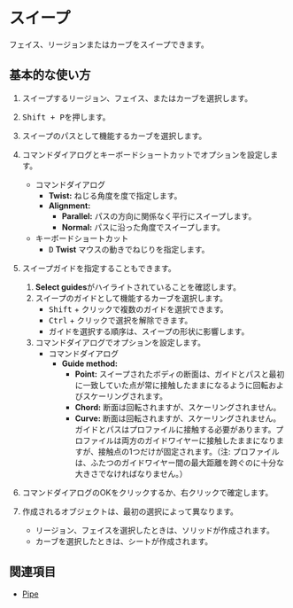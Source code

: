 
# スイープ

<Reference shortcut="Shift + P" command="Sweep" button="コマンドバー右" />

フェイス、リージョンまたはカーブをスイープできます。

## 基本的な使い方

1. スイープするリージョン、フェイス、またはカーブを選択します。
2. <kbd>Shift + P</kbd>を押します。
3. スイープのパスとして機能するカーブを選択します。
4. コマンドダイアログとキーボードショートカットでオプションを設定します。
   - <Kst>コマンドダイアログ</Kst>
      - **Twist:**  ねじる角度を度で指定します。
      - **Alignment:**
         - **Parallel:** パスの方向に関係なく平行にスイープします。 
         - **Normal:** パスに沿った角度でスイープします。    
   - <Kst>キーボードショートカット</Kst>
      - <kbd>D</kbd> **Twist** マウスの動きでねじりを指定します。
5. スイープガイドを指定することもできます。
      1. **Select guides**がハイライトされていることを確認します。
      2. スイープのガイドとして機能するカーブを選択します。
         - <kbd>Shift</kbd> + クリックで複数のガイドを選択できます。
         - <kbd>Ctrl</kbd> + クリックで選択を解除できます。
         - ガイドを選択する順序は、スイープの形状に影響します。
      3. コマンドダイアログでオプションを設定します。
         - <Kst>コマンドダイアログ</Kst>
            - **Guide method:**
               - **Point:** スイープされたボディの断面は、ガイドとパスと最初に一致していた点が常に接触したままになるように回転およびスケーリングされます。
               - **Chord:**  断面は回転されますが、スケーリングされません。
               - **Curve:** 断面は回転されますが、スケーリングされません。ガイドとパスはプロファイルに接触する必要があります。プロファイルは両方のガイドワイヤーに接触したままになりますが、接触点の1つだけが固定されます。（注: プロファイルは、ふたつのガイドワイヤー間の最大距離を跨ぐのに十分な大きさでなければなりません。）
6. コマンドダイアログのOKをクリックするか、右クリックで確定します。

7. 作成されるオブジェクトは、最初の選択によって異なります。
   - リージョン、フェイスを選択したときは、ソリッドが作成されます。
   - カーブを選択したときは、シートが作成されます。

<VideoPlayer fileName="sweep"/>

## 関連項目
- [Pipe](Pipe)